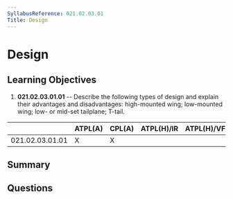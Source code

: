 ```yaml
---
SyllabusReference: 021.02.03.01
Title: Design
---
```


# Design

## Learning Objectives

1. **021.02.03.01.01** -- Describe the following types of design and explain
   their advantages and disadvantages: high-mounted wing; low-mounted wing; low-
   or mid-set tailplane; T-tail.

|                 | ATPL(A) | CPL(A) | ATPL(H)/IR | ATPL(H)/VFR | CPL(H) | IR  | CBIR(A) |
| --------------- | ------- | ------ | ---------- | ----------- | ------ | --- | ------- |
| 021.02.03.01.01 | X       | X      |            |             |        |     |         |

## Summary

## Questions
